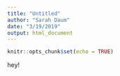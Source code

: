 ```yaml
---
title: "Untitled"
author: "Sarah Daum"
date: "3/19/2019"
output: html_document
---
```


```r
knitr::opts_chunk$set(echo = TRUE)
```

hey!